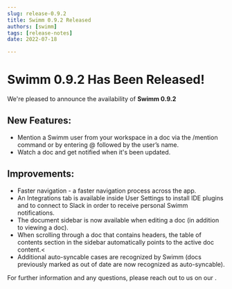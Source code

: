 ```yaml
---
slug: release-0.9.2
title: Swimm 0.9.2 Released
authors: [swimm] 
tags: [release-notes]
date: 2022-07-18

---
```


# Swimm 0.9.2 Has Been Released!

We're pleased to announce the availability of **Swimm 0.9.2**<SwimmMoji text="release"/>

<SwimmReleaseBlogPost version="0.9.2" />

<SwimmReleaseVideo version="0.9.2" />

## New Features:
- Mention a Swimm user from your workspace in a doc via the /mention command or by entering @ followed by the user’s name.
- Watch a doc and get notified when it's been updated.

## Improvements:
- Faster navigation - a faster navigation process across the app.
- An Integrations tab is available inside User Settings to install IDE plugins and to connect to Slack in order to receive personal Swimm notifications.
- The document sidebar is now available when editing a doc (in addition to viewing a doc).
- When scrolling through a doc that contains headers, the table of contents section in the sidebar automatically points to the active doc content.<
- Additional auto-syncable cases are recognized by Swimm (docs previously marked as out of date are now recognized as auto-syncable).

For further information and any questions, please reach out to us on our <SwimmLink target="slack" />.

<SwimmReleaseTweet version="0.9.2" />
